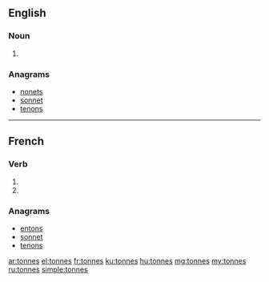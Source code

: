 {{also|tonnés}}
==English==

===Noun===
{{head|en|plural}}

# {{plural of|tonne|lang=en}}

===Anagrams===
* [[nonets#English|nonets]]
* [[sonnet#English|sonnet]]
* [[tenons#English|tenons]]

----

==French==

===Verb===
{{fr-verb-form}}

# {{inflection of|tonner||2|s|pres|ind|lang=fr}}
# {{inflection of|tonner||2|s|pres|sub|lang=fr}}

===Anagrams===
* [[entons#French|entons]]
* [[sonnet#French|sonnet]]
* [[tenons#French|tenons]]

[[ar:tonnes]]
[[el:tonnes]]
[[fr:tonnes]]
[[ku:tonnes]]
[[hu:tonnes]]
[[mg:tonnes]]
[[my:tonnes]]
[[ru:tonnes]]
[[simple:tonnes]]